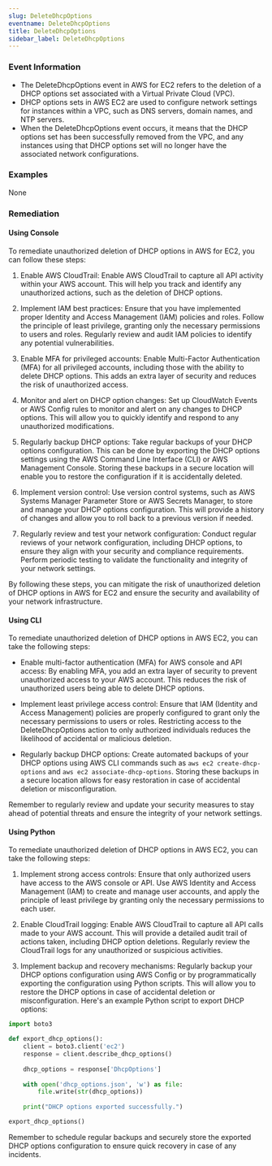 ```yaml
--- 
slug: DeleteDhcpOptions
eventname: DeleteDhcpOptions
title: DeleteDhcpOptions
sidebar_label: DeleteDhcpOptions
---
```

                       
### Event Information

- The DeleteDhcpOptions event in AWS for EC2 refers to the deletion of a DHCP options set associated with a Virtual Private Cloud (VPC).
- DHCP options sets in AWS EC2 are used to configure network settings for instances within a VPC, such as DNS servers, domain names, and NTP servers.
- When the DeleteDhcpOptions event occurs, it means that the DHCP options set has been successfully removed from the VPC, and any instances using that DHCP options set will no longer have the associated network configurations.


### Examples

None

### Remediation

#### Using Console

To remediate unauthorized deletion of DHCP options in AWS for EC2, you can follow these steps:

1. Enable AWS CloudTrail: Enable AWS CloudTrail to capture all API activity within your AWS account. This will help you track and identify any unauthorized actions, such as the deletion of DHCP options.

2. Implement IAM best practices: Ensure that you have implemented proper Identity and Access Management (IAM) policies and roles. Follow the principle of least privilege, granting only the necessary permissions to users and roles. Regularly review and audit IAM policies to identify any potential vulnerabilities.

3. Enable MFA for privileged accounts: Enable Multi-Factor Authentication (MFA) for all privileged accounts, including those with the ability to delete DHCP options. This adds an extra layer of security and reduces the risk of unauthorized access.

4. Monitor and alert on DHCP option changes: Set up CloudWatch Events or AWS Config rules to monitor and alert on any changes to DHCP options. This will allow you to quickly identify and respond to any unauthorized modifications.

5. Regularly backup DHCP options: Take regular backups of your DHCP options configuration. This can be done by exporting the DHCP options settings using the AWS Command Line Interface (CLI) or AWS Management Console. Storing these backups in a secure location will enable you to restore the configuration if it is accidentally deleted.

6. Implement version control: Use version control systems, such as AWS Systems Manager Parameter Store or AWS Secrets Manager, to store and manage your DHCP options configuration. This will provide a history of changes and allow you to roll back to a previous version if needed.

7. Regularly review and test your network configuration: Conduct regular reviews of your network configuration, including DHCP options, to ensure they align with your security and compliance requirements. Perform periodic testing to validate the functionality and integrity of your network settings.

By following these steps, you can mitigate the risk of unauthorized deletion of DHCP options in AWS for EC2 and ensure the security and availability of your network infrastructure.

#### Using CLI

To remediate unauthorized deletion of DHCP options in AWS EC2, you can take the following steps:

- Enable multi-factor authentication (MFA) for AWS console and API access: By enabling MFA, you add an extra layer of security to prevent unauthorized access to your AWS account. This reduces the risk of unauthorized users being able to delete DHCP options.

- Implement least privilege access control: Ensure that IAM (Identity and Access Management) policies are properly configured to grant only the necessary permissions to users or roles. Restricting access to the DeleteDhcpOptions action to only authorized individuals reduces the likelihood of accidental or malicious deletion.

- Regularly backup DHCP options: Create automated backups of your DHCP options using AWS CLI commands such as `aws ec2 create-dhcp-options` and `aws ec2 associate-dhcp-options`. Storing these backups in a secure location allows for easy restoration in case of accidental deletion or misconfiguration.

Remember to regularly review and update your security measures to stay ahead of potential threats and ensure the integrity of your network settings.

#### Using Python

To remediate unauthorized deletion of DHCP options in AWS EC2, you can take the following steps:

1. Implement strong access controls: Ensure that only authorized users have access to the AWS console or API. Use AWS Identity and Access Management (IAM) to create and manage user accounts, and apply the principle of least privilege by granting only the necessary permissions to each user.

2. Enable CloudTrail logging: Enable AWS CloudTrail to capture all API calls made to your AWS account. This will provide a detailed audit trail of actions taken, including DHCP option deletions. Regularly review the CloudTrail logs for any unauthorized or suspicious activities.

3. Implement backup and recovery mechanisms: Regularly backup your DHCP options configuration using AWS Config or by programmatically exporting the configuration using Python scripts. This will allow you to restore the DHCP options in case of accidental deletion or misconfiguration. Here's an example Python script to export DHCP options:

```python
import boto3

def export_dhcp_options():
    client = boto3.client('ec2')
    response = client.describe_dhcp_options()
    
    dhcp_options = response['DhcpOptions']
    
    with open('dhcp_options.json', 'w') as file:
        file.write(str(dhcp_options))
    
    print("DHCP options exported successfully.")

export_dhcp_options()
```

Remember to schedule regular backups and securely store the exported DHCP options configuration to ensure quick recovery in case of any incidents.


 